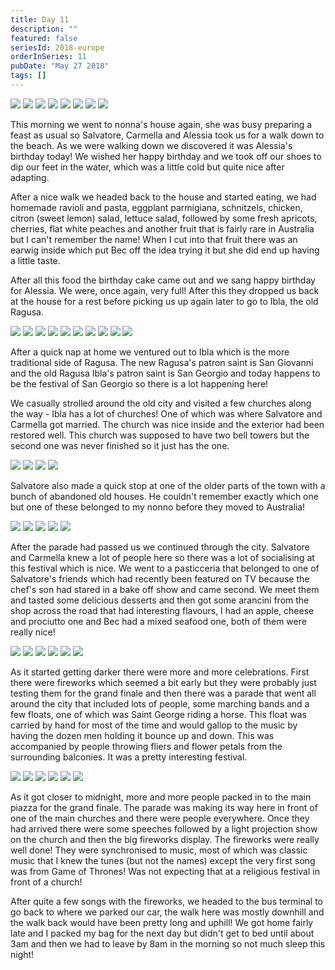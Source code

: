 ```yaml
---
title: Day 11
description: ""
featured: false
seriesId: 2018-europe
orderInSeries: 11
pubDate: "May 27 2018"
tags: []
---
```



<Grid columns={12}>
  <Img
    src="http://localhost:53409/Europe/day-11_files/4297192e-67b8-4cf1-9152-07808f549061-85614b86a9e665bfeec49d9013931fa6fbf9c8d5.jpg"
    colSpan={3}
  />
  <Img
    src="http://localhost:53409/Europe/day-11_files/f0e720d9-937b-4818-8552-0784336db46f-68e6e26c936e884258b272650c109f4d98de5bb6.jpg"
    colSpan={3}
  />
  <Img
    src="http://localhost:53409/Europe/day-11_files/c8bd0871-9de1-4f74-b76c-0f44c1d10646-d8184dd5fb45cf3c4731385df57ce768c671f21a.jpg"
    colSpan={6}
    rowSpan={2}
  />
  <Img
    src="http://localhost:53409/Europe/day-11_files/837b20e7-975e-462d-a17a-6489e4d8c410-c924412cda2974ba7f990888a9001067345843f4.jpg"
    colSpan={3}
  />
  <Img
    src="http://localhost:53409/Europe/day-11_files/1847868f-de9a-4bc4-8be5-500aa2d3a938-33b9d17ae1db9d416df6a55b7dfcd43199b1514a.jpg"
    colSpan={3}
  />
  <Img
    src="http://localhost:53409/Europe/day-11_files/317339f8-1663-4cd8-855e-e5e68f01cc0a-e825ded24a7c2ec6ed5e278509b2d50389d0d0fe.jpg"
    colSpan={4}
  />
  <Img
    src="http://localhost:53409/Europe/day-11_files/90000927-99bf-4f7b-ac6a-2e71d966f8b0-a632c0b1a92f8114f2effde9571932ec5a508bc1.jpg"
    colSpan={4}
  />
  <Img
    src="http://localhost:53409/Europe/day-11_files/d7debebf-9218-4c96-96d9-37331083d306-aef931edf3298c2413fb96484a7c12bc7825a0c1.jpg"
    colSpan={4}
  />
</Grid>

This morning we went to nonna's house again, she was busy preparing a feast as usual so Salvatore, Carmella and Alessia took us for a walk down to the beach. As we were walking down we discovered it was Alessia's birthday today! We wished her happy birthday and we took off our shoes to dip our feet in the water, which was a little cold but quite nice after adapting.

After a nice walk we headed back to the house and started eating, we had homemade ravioli and pasta, eggplant parmigiana, schnitzels, chicken, citron (sweet lemon) salad, lettuce salad, followed by some fresh apricots, cherries, flat white peaches and another fruit that is fairly rare in Australia but I can't remember the name! When I cut into that fruit there was an earwig inside which put Bec off the idea trying it but she did end up having a little taste.

After all this food the birthday cake came out and we sang happy birthday for Alessia. We were, once again, very full! After this they dropped us back at the house for a rest before picking us up again later to go to Ibla, the old Ragusa.

<Grid columns={4}>
  <Img
    src="http://localhost:53409/Europe/day-11_files/be559743-1a74-49ce-8133-8254c1380aa4-eb2d6b9111f71a2cc46418939b3791ad0caeaa01.jpg"
    colSpan={2}
    rowSpan={2}
  />
  <Img src="http://localhost:53409/Europe/day-11_files/b2c5a63b-e786-4646-ae18-a6d6b89aebc1-7d95cd7454d6b1c18b50e2e7d1a97b7420a3f0d2.jpg" />
  <Img src="http://localhost:53409/Europe/day-11_files/8a9a6267-db18-46cb-af21-5566f81dc628-323db02aa904fbc7eb9dab015c10f4008806926e.jpg" />
  <Img src="http://localhost:53409/Europe/day-11_files/a6b4cb22-d4ae-448d-8dd5-40638b73ee6f-3829f6ee058a61485fe9e894ec1d54249c8dc957.jpg" />
  <Img src="http://localhost:53409/Europe/day-11_files/59296d2d-cace-4fc8-b89e-9a360a0d49cf-39b2723ce15f5bd3247550e2e941c7fbd88fc70a.jpg" />
  <Img src="http://localhost:53409/Europe/day-11_files/9605501f-2346-42cb-9ad3-41c3e7bf7146-ca40f2ca05d66700f92d663d2ded52134b7e4450.jpg" />
  <Img
    src="http://localhost:53409/Europe/day-11_files/fcbe807c-a903-41db-a57d-9c34f91f388c-421612578e7fe5a1feae9315a243e4f28c7c20cd.jpg"
    colSpan={2}
    rowSpan={2}
  />
  <Img src="http://localhost:53409/Europe/day-11_files/ab9278e2-5d98-436d-b443-f86c347d49d9-7ece2332d9c595fea6749b4a2d8f6a7c4a953318.jpg" />
  <Img src="http://localhost:53409/Europe/day-11_files/c07d8ff9-2cf8-407f-99c4-6b018931f999-a48fb1d160cc0604daec67ef3de69c6ce2aebf4d.jpg" />
  <Img src="http://localhost:53409/Europe/day-11_files/c6f517b2-1234-4a06-82c8-c0aa1ca25957-caa37ca96691a8184c5fbe3d04df292b43d40cc3.jpg" />
</Grid>

After a quick nap at home we ventured out to Ibla which is the more traditional side of Ragusa. The new Ragusa's patron saint is San Giovanni and the old Ragusa Ibla's patron saint is San Georgio and today happens to be the festival of San Georgio so there is a lot happening here!

We casually strolled around the old city and visited a few churches along the way - Ibla has a lot of churches! One of which was where Salvatore and Carmella got married. The church was nice inside and the exterior had been restored well. This church was supposed to have two bell towers but the second one was never finished so it just has the one.

<Grid columns={2}>
  <Img src="http://localhost:53409/Europe/day-11_files/107643ff-0f9e-4868-bfae-cc094d22c614-752e36d0426943c49ef50f683ed9cdcf716488af.jpg" />
  <Img src="http://localhost:53409/Europe/day-11_files/606b80e0-2dd2-457d-885c-ba79552621a5-502fa9fdbb8566cfa30e811a4ef98940df370712.jpg" />
  <Img src="http://localhost:53409/Europe/day-11_files/8d0059d4-8896-4445-9e04-08ae5e09bd52-2a8be2721ccfe1cb35496d950fe14d6070b00820.jpg" />
  <Img src="http://localhost:53409/Europe/day-11_files/2df585c0-0b2c-4138-857e-ba89e8e27f54-0195a87b3b9831bc3306526ebe1e7b5706034d48.jpg" />
</Grid>

Salvatore also made a quick stop at one of the older parts of the town with a bunch of abandoned old houses. He couldn't remember exactly which one but one of these belonged to my nonno before they moved to Australia!

<Grid columns={6}>
  <Img
    src="http://localhost:53409/Europe/day-11_files/13e36db6-e133-4214-ba8f-b73a267bd852-ebc7f2252c000ace40ebf620da7e43b208101ce5.jpg"
    colSpan={2}
  />
  <Img
    src="http://localhost:53409/Europe/day-11_files/298806df-cd3b-4a9f-89ad-daf9040571f0-d144da8452b5a59351aeed77d3b9d4ab5b5b6fe8.jpg"
    colSpan={2}
  />
  <Img
    src="http://localhost:53409/Europe/day-11_files/ffa1786e-0a45-42ff-a1a0-ad3e9053c328-7e3a5645a5f5b2e66d4af2addc57b63946933db6.jpg"
    colSpan={2}
  />
  <Img
    src="http://localhost:53409/Europe/day-11_files/39838df2-20ee-437a-80af-13a4860d0059-a003c4060f3a14d7982d9480c8a25c6e2caa0bd4.jpg"
    colSpan={3}
  />
  <Img
    src="http://localhost:53409/Europe/day-11_files/c75cbd60-3825-4e99-a3be-28e5fe191f95-798252a621209c338e29e5dcf9847fd97a5081f9.jpg"
    colSpan={3}
  />
</Grid>

After the parade had passed us we continued through the city. Salvatore and Carmella knew a lot of people here so there was a lot of socialising at this festival which is nice. We went to a pasticceria that belonged to one of Salvatore's friends which had recently been featured on TV because the chef's son had stared in a bake off show and came second. We meet them and tasted some delicious desserts and then got some arancini from the shop across the road that had interesting flavours, I had an apple, cheese and prociutto one and Bec had a mixed seafood one, both of them were really nice!

<Grid columns={3}>
  <Img
    src="http://localhost:53409/Europe/day-11_files/307ec040-7949-4a43-9b0c-00f4db824874-7e9fffbbfe889c0dbb8b2e120862bfd5a3a33933.jpg"
    colSpan={2}
    rowSpan={2}
  />
  <Img src="http://localhost:53409/Europe/day-11_files/efd1d4b3-13bd-4692-8119-b0c9ba806259-df7460407caba7d5ed7d355109874b9b3415c951.jpg" />
  <Img src="http://localhost:53409/Europe/day-11_files/b29c1d76-3fec-414a-ad9f-da625a0fe884-be969330a1f78fa2cd85d6ddd35f92ea30b8cc5e.jpg" />
  <Img src="http://localhost:53409/Europe/day-11_files/69ffef9c-cfb0-44f4-a9d7-602e4128d67b-a45d161b873e975fb48d41517a13f901a2e56f34.jpg" />
  <Img src="http://localhost:53409/Europe/day-11_files/2a16cfcc-39d3-47f4-aaec-eb606fe29d06-8597bf9589ddc44d6ce671cc9243b2da44f0a35f.jpg" />
  <Img src="http://localhost:53409/Europe/day-11_files/0bd01866-0c56-4a57-85f6-98aecaf5bddd-77fc6bddea8a08321d67e7c2ed324a717a922073.jpg" />
</Grid>

As it started getting darker there were more and more celebrations. First there were fireworks which seemed a bit early but they were probably just testing them for the grand finale and then there was a parade that went all around the city that included lots of people, some marching bands and a few floats, one of which was Saint George riding a horse. This float was carried by hand for most of the time and would gallop to the music by having the dozen men holding it bounce up and down. This was accompanied by people throwing fliers and flower petals from the surrounding balconies. It was a pretty interesting festival.

<Grid columns={3}>
  <Img
    src="http://localhost:53409/Europe/day-11_files/468334d6-ce80-44e7-8565-301247b2ff78-aa3a86834ac5e0484de63f5c936c00a5f4c79b27.jpg"
    colSpan={2}
    rowSpan={2}
  />
  <Img src="http://localhost:53409/Europe/day-11_files/a42f4f68-d2d3-45ba-9601-88b46b232e0c-83e4cdca6017f7e781fce75f8660b32e402ad2b4.jpg" />
  <Img src="http://localhost:53409/Europe/day-11_files/92e20214-805c-4c4d-97a3-509f2ff2f5ac-000cd49b7edc743d9e7c4f827b075a956a640e91.jpg" />
  <Img src="http://localhost:53409/Europe/day-11_files/17e59ef4-9ccc-4d61-a1f6-7d7fe05bac42-fbeaf7f299dcd5a8bf5fea0a6222c27ab7661ad8.jpg" />
  <Img src="http://localhost:53409/Europe/day-11_files/cac73dc9-db05-4032-b0a4-11a84a76b099-e13fcc0a6b7c98b0647ab2bc7a42c9c13cad66e8.jpg" />
  <Img src="http://localhost:53409/Europe/day-11_files/01625b8e-dde4-4f7e-93a9-bcb5aafcf2b8-fb5dcaded9376fb42e8641e934d40f7784de7556.jpg" />
</Grid>

As it got closer to midnight, more and more people packed in to the main piazza for the grand finale. The parade was making its way here in front of one of the main churches and there were people everywhere. Once they had arrived there were some speeches followed by a light projection show on the church and then the big fireworks display. The fireworks were really well done! They were synchronised to music, most of which was classic music that I knew the tunes (but not the names) except the very first song was from Game of Thrones! Was not expecting that at a religious festival in front of a church!

After quite a few songs with the fireworks, we headed to the bus terminal to go back to where we parked our car, the walk here was mostly downhill and the walk back would have been pretty long and uphill! We got home fairly late and I packed my bag for the next day but didn't get to bed until about 3am and then we had to leave by 8am in the morning so not much sleep this night!
